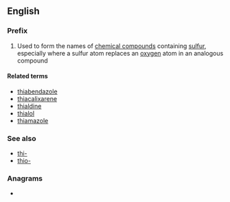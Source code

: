 {{also|thìa|thia}}
==English==

===Prefix===
{{head|en|prefixes}}

# Used to form the names of [[chemical compound]]s containing [[sulfur]], especially where a sulfur atom replaces an [[oxygen]] atom in an analogous compound

====Related terms====
* [[thiabendazole]]
* [[thiacalixarene]]
* [[thialdine]]
* [[thialol]]
* [[thiamazole]]

===See also===
* [[thi-]]
* [[thio-]]

===Anagrams===
* {{anagrams|en|a=ahit|Ahti|Hati|Thai|Thai.}}